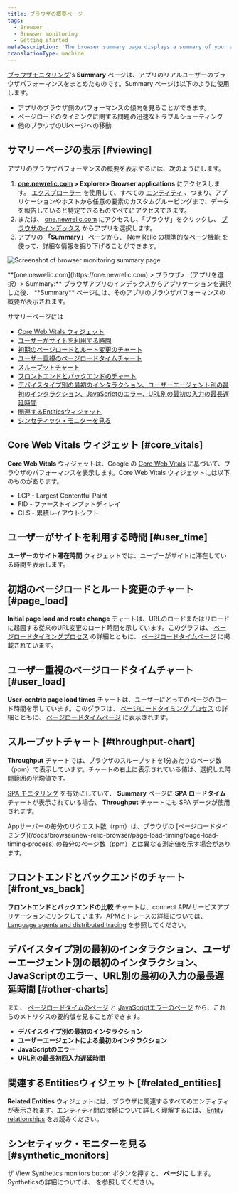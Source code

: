 ```yaml
---
title: ブラウザの概要ページ
tags:
  - Browser
  - Browser monitoring
  - Getting started
metaDescription: 'The browser summary page displays a summary of your app''s browser-side performance, including page load timing, and throughput charts.'
translationType: machine
---
```



[ブラウザモニタリング](/docs/browser/new-relic-browser/getting-started/new-relic-browser)'s **Summary** ページは、アプリのリアルユーザーのブラウザパフォーマンスをまとめたものです。Summary ページは以下のように使用します。

* アプリのブラウザ側のパフォーマンスの傾向を見ることができます。
* ページロードのタイミングに関する問題の迅速なトラブルシューティング
* 他のブラウザのUIページへの移動

## サマリーページの表示 [#viewing]

アプリのブラウザパフォーマンスの概要を表示するには、次のようにします。

1. **[one.newrelic.com](https://one.newrelic.com) > Explorer> Browser applications** にアクセスします。 [エクスプローラー](/docs/new-relic-one/use-new-relic-one/core-concepts/new-relic-explorer-view-performance-across-apps-services-hosts/) を使用して、すべての [エンティティ](/docs/new-relic-one/use-new-relic-one/core-concepts/what-entity-new-relic/) 、つまり、アプリケーションやホストから任意の要素のカスタムグルーピングまで、データを報告していると特定できるものすべてにアクセスできます。
2. または、 [one.newrelic.com](https://one.newrelic.com) にアクセスし、「ブラウザ」をクリックし、 [ブラウザのインデックス](/docs/browser/new-relic-browser/getting-started/browser-apps-index) からアプリを選択します。
3. アプリの **「Summary」** ページから、 [New Relic の標準的なページ機能](/docs/data-analysis/user-interface-functions/view-your-data/standard-page-functions) を使って、詳細な情報を掘り下げることができます。

<img
  title="Screenshot of browser monitoring summary page"
  alt="Screenshot of browser monitoring summary page"
  src={browserSummaryPage}
/>

<figcaption>
  **[one.newrelic.com](https://one.newrelic.com) > ブラウザ> （アプリを選択）> Summary:** ブラウザアプリのインデックスからアプリケーションを選択した後、 **Summary** ページには、そのアプリのブラウザパフォーマンスの概要が表示されます。
</figcaption>

サマリーページには

* [Core Web Vitals ウィジェット](#core_vitals)
* [ユーザーがサイトを利用する時間](#user_time)
* [初期のページロードとルート変更のチャート](#page_load)
* [ユーザー重視のページロードタイムチャート](#user_load)
* [スループットチャート](#throughput-chart)
* [フロントエンドとバックエンドのチャート](#front_vs_back)
* [デバイスタイプ別の最初のインタラクション、ユーザーエージェント別の最初のインタラクション、JavaScriptのエラー、URL別の最初の入力の最長遅延時間](#other-charts)
* [関連するEntitiesウィジェット](#related_entities)
* [シンセティック・モニターを見る](#synthetic_monitors)

## Core Web Vitals ウィジェット [#core_vitals]

**Core Web Vitals** ウィジェットは、Google の [Core Web Vitals](/docs/browser/new-relic-browser/page-load-timing-resources/pageviewtiming-async-or-dynamic-page-details) に基づいて、ブラウザのパフォーマンスを表示します。Core Web Vitals ウィジェットには以下のものがあります。

* LCP - Largest Contentful Paint
* FID - ファーストインプットディレイ
* CLS - 累積レイアウトシフト

## ユーザーがサイトを利用する時間 [#user_time]

**ユーザーのサイト滞在時間** ウィジェットでは、ユーザーがサイトに滞在している時間を表示します。

## 初期のページロードとルート変更のチャート [#page_load]

**Initial page load and route change** チャートは、URLのロードまたはリロードに起因する従来のURL変更のロード時間を示しています。このグラフは、 [ページロードタイミングプロセス](/docs/browser/new-relic-browser/page-load-timing-resources/page-load-timing-process) の詳細とともに、 [ページロードタイムページ](/docs/browser/new-relic-browser/dashboard-details/page-views-dashboard) に掲載されています。

## ユーザー重視のページロードタイムチャート [#user_load]

**User-centric page load times** チャートは、ユーザーにとってのページのロード時間を示しています。このグラフは、 [ページロードタイミングプロセス](/docs/browser/new-relic-browser/page-load-timing-resources/page-load-timing-process) の詳細とともに、 [ページロードタイムページ](/docs/browser/new-relic-browser/dashboard-details/page-views-dashboard) に表示されます。

## スループットチャート [#throughput-chart]

**Throughput** チャートでは、ブラウザのスループットを1分あたりのページ数（ppm）で表示しています。チャートの右上に表示されている値は、選択した時間範囲の平均値です。

[SPA モニタリング](/docs/browser/single-page-app-monitoring/get-started/welcome-single-page-app-monitoring) を有効にしていて、 **Summary** ページに **SPA ロードタイム** チャートが表示されている場合、 **Throughput** チャートにも SPA データが使用されます。

<Callout variant="tip">
  Appサーバーの毎分のリクエスト数（rpm）は、ブラウザの [ページロードタイミング](/docs/browser/new-relic-browser/page-load-timing/page-load-timing-process) の毎分のページ数（ppm）とは異なる測定値を示す場合があります。
</Callout>

## フロントエンドとバックエンドのチャート [#front_vs_back]

**フロントエンドとバックエンドの比較** チャートは、connect APMサービスアプリケーションにリンクしています。APMとトレースの詳細については、 [Language agents and distributed tracing](docs/distributed-tracing/enable-configure/language-agents-enable-distributed-tracing) を参照してください。

## デバイスタイプ別の最初のインタラクション、ユーザーエージェント別の最初のインタラクション、JavaScriptのエラー、URL別の最初の入力の最長遅延時間 [#other-charts]

また、 [ページロードタイムのページ](/docs/browser/new-relic-browser/dashboard-details/page-views-dashboard) と [JavaScriptエラーのページ](/docs/browser/new-relic-browser/browser-pro-features/javascript-errors-page-examining-errors-over-time) から、これらのメトリクスの要約版を見ることができます。

* **デバイスタイプ別の最初のインタラクション**
* **ユーザーエージェントによる最初のインタラクション**
* **JavaScriptのエラー**
* **URL別の最長初回入力遅延時間**

## 関連するEntitiesウィジェット [#related_entities]

**Related Entities** ウィジェットには、ブラウザに関連するすべてのエンティティが表示されます。エンティティ間の接続について詳しく理解するには、 [Entity relationships](docs/new-relic-one/use-new-relic-one/core-concepts/what-entity-new-relic/#related-entities) をお読みください。

## シンセティック・モニターを見る [#synthetic_monitors]

ザ View Synthetics monitors button ボタンを押すと、 **ページに** します。 Syntheticsの詳細については、 [](docs/synthetics)を参照してください。